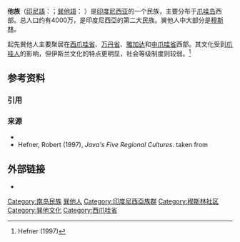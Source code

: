 {{Infobox Ethnic group
|group      = 巽他人<br />Urang Sunda<br>{{sunda|ᮅᮛᮀ ᮞᮥᮔ᮪ᮓ}}
|image      = [[File:COLLECTIE_TROPENMUSEUM_Bruidspaar_uit_Bantam_West-Java_ze_zijn_verkleed_als_Hinduvorsten_en_worden_beschouwd_als_'vorsten_voor_één_dag'._TMnr_60003240.jpg|250px]]
|image_caption = 在1890-1900期間的一個巽他族婚禮
|population = 三千九百萬（2010年）
|regions    = '''[[印度尼西亞|印度尼西亞]]''' <br>[[西爪哇省|西爪哇省]]：34,000,000<br>[[萬丹省|萬丹省]]：2,400,000 <br>[[雅加達|雅加達]]：1,500,000 <br>[[楠榜省|楠榜省]]：600,000 <br>[[中爪哇省|中爪哇省]]：300,000 <br>[[南蘇門答臘省|南蘇門答臘省]]：100,000
|languages  = [[巽他語|巽他語]], [[印尼語|印尼語]], [[爪哇語|爪哇語]]
|religions  = {{flatlist |主要信仰：[[遜尼派|伊斯蘭教遜尼派]]<br>其他信仰：[[佛教|佛教]]、[[印度教|印度教]]、[[基督新教|基督新教]]、[[羅馬天主教|羅馬天主教]]、{{link-en|巽他維維坦|Sunda Wiwitan}}}}
|related    = [[爪哇族|爪哇族]]、{{link-en|巴達維族|Betawi}}、{{link-en|萬丹族|Baduy}}
}}
'''{{zy|巽|-{zh-cn:xùn;zh-tw:ㄒㄩㄣˋ;zh-hk:seon3;zh-sg:xùn}-}}他族'''（[[印尼語|印尼語]]：{{lang|id|Suku Sunda}}；[[巽他語|巽他語]]：{{sunda|ᮅᮛᮀ ᮞᮥᮔ᮪ᮓ}} {{lang|id|Urang Sunda}}）是[[印度尼西亚|印度尼西亚]]的一个民族，主要分布于[[爪哇岛|爪哇岛]]西部。总人口约有4000万，是印度尼西亞的第二大民族。巽他人中大部分是[[穆斯林|穆斯林]]。

起先巽他人主要聚居在[[西爪哇省|西爪哇省]]、[[万丹省|万丹省]]、[[雅加达|雅加达]]和[[中爪哇省|中爪哇省]]西部。其文化受到[[爪哇人|爪哇人]]的影响，但伊斯兰文化的特点更明显，社会等级制度则较弱。<ref name="Hefner 1997">Hefner (1997)</ref>

== 参考资料 ==
=== 引用 ===
{{Reflist}}

=== 来源 ===
{{refbegin}}
* {{cite book |last=Taylor |first=Jean Gelman |title=Indonesia |year=2003 |url=https://archive.org/details/indonesia00jean |publisher=Yale University Press |location=New Haven and London |ISBN = 0-300-10518-5}}
* Hefner, Robert (1997), ''Java's Five Regional Cultures''. taken from {{Cite book |editor-last = Oey  |editor-first = Eric |title = Java  |location = Singapore |publisher = Periplus Editions  |pages = 58–61.|year = 1997 |ISBN = 962-593-244-5  |postscript = <!--None-->}}
{{refend}}

== 外部链接 ==
* {{Commons category-inline|Sunda}}

[[Category:南岛民族|Category:南岛民族]]
[[Category:巽他人|]]
[[Category:印度尼西亞族群|Category:印度尼西亞族群]]
[[Category:穆斯林社区|Category:穆斯林社区]]
[[Category:巽他文化|Category:巽他文化]]
[[Category:西爪哇省|Category:西爪哇省]]
